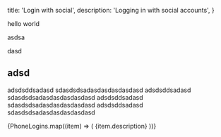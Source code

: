 
  title: 'Login with social',
  description: 'Logging in with social accounts',
}

hello world

asdsa

dasd

## adsd

adsdsddsadasd sdasdsdsadasdasdasdasdasd adsdsddsadasd sdasdsdsadasdasdasdasdasd adsdsddsadasd sdasdsdsadasdasdasdasdasd adsdsddsadasd sdasdsdsadasdasdasdasdasd

<div className="grid grid-cols-12 gap-10 not-prose py-16">
  {PhoneLogins.map((item) => (  
    <Link href={`/${item.url}`} key={item.name} passHref>
      <a className="col-span-4">
        <IconPanel
          title={item.name}
          span="col-span-6"
          icon={item.icon}
          isDarkMode={item.isDarkMode}
        >
          {item.description}
        </IconPanel>
      </a>
    </Link>
))}

</div>


